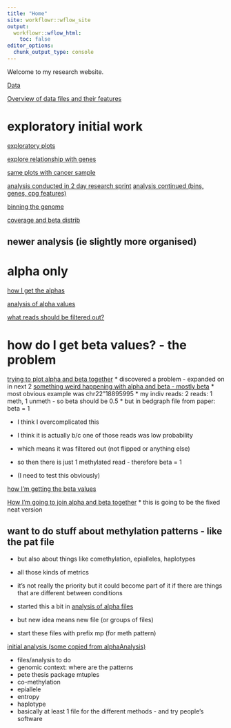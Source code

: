 ```yaml
---
title: "Home"
site: workflowr::wflow_site
output:
  workflowr::wflow_html:
    toc: false
editor_options:
  chunk_output_type: console
---
```


Welcome to my research website.

[Data](00_ObtainData.html)

[Overview of data files and their features](overviewFiles.html)

# exploratory initial work

[exploratory plots](exploratory_plots.html)

[explore relationship with genes](exploratory_plots_genes.html)


[same plots with cancer sample](healthyVsLuad.html)

[analysis conducted in 2 day research sprint](researchSprint.html)
[analysis continued (bins, genes, cpg features)](researchSprintB.html)

[binning the genome](binningGenome.html)

[coverage and beta distrib](coverageAndSummaryAnalysis.html)

## newer analysis (ie slightly more organised)

# alpha only

[how I get the alphas](modkitOutputToReadFormat.html)

[analysis of alpha values](alphaAnalysis.html)

[what reads should be filtered out?](filteringReads.html)

# how do I get beta values? - the problem

[trying to plot alpha and beta together](plotAlphaAndBeta.html)
* discovered a problem - expanded on in next 2
[something weird happening with alpha and beta - mostly beta](checkAlphaAndBetaMatch.html)
* most obvious example was chr22"18895995
* my indiv reads: 2 reads: 1 meth, 1 unmeth - so beta should be 0.5
* but in bedgraph file from paper: beta = 1

* I think I overcomplicated this
* I think it is actually b/c one of those reads was low probability
* which means it was filtered out (not flipped or anything else)
* so then there is just 1 methylated read - therefore beta = 1

* (I need to test this obviously)


[how I'm getting the beta values](bedFileBetas.html)

[How I'm going to join alpha and beta together](joinAlphaAndBeta)
* this is going to be the fixed neat version

## want to do stuff about methylation patterns - like the pat file
* but also about things like comethylation, epialleles, haplotypes
* all those kinds of metrics

* it's not really the priority but it could become part of it if there are things that are different between conditions

* started this a bit in [analysis of alpha files](alphaAnalysis.html)
* but new idea means new file (or groups of files)

* start these files with prefix mp (for meth pattern)

[initial analysis (some copied from alphaAnalysis)](mp1_methPattern.html)

* files/analysis to do
* genomic context: where are the patterns
* pete thesis package mtuples
* co-methylation
* epiallele
* entropy
* haplotype
* basically at least 1 file for the different methods - and try people's software
